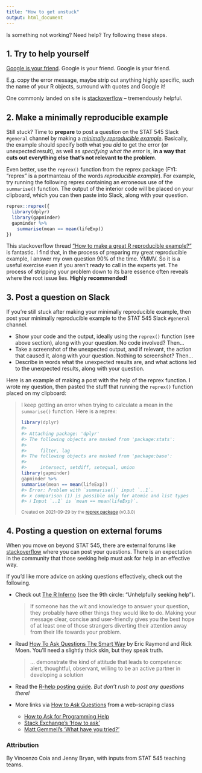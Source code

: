 ```yaml
---
title: "How to get unstuck"
output: html_document
---
```


Is something not working? Need help? Try following these steps.

## 1. Try to help yourself

[Google is your friend](http://xkcd.com/627/). Google is your friend. Google is your friend.
  
E.g. copy the error message, maybe strip out anything highly specific, such the name of your R objects, surround with quotes and Google it!

One commonly landed on site is [stackoverflow](http://stackoverflow.com) -- tremendously helpful.

## 2. Make a minimally reproducible example

Still stuck? Time to **prepare** to post a question on the STAT 545 Slack `#general` channel by making a [_minimally reproducible example_](https://stackoverflow.com/help/minimal-reproducible-example). Basically, the example should specify both what you _did_ to get the error (or unexpected result), as well as _specifying what the error_ is, **in a way that cuts out everything else that's not relevant to the problem**.


Even better, use the `reprex()` function from the reprex package (FYI: "reprex" is a portmanteau of the words _reproducible example_). For example, try running the following reprex containing an erroneous use of the `summarise()` function. The output of the interior code will be placed on your clipboard, which you can then paste into Slack, along with your question. 

``` r
reprex::reprex({
  library(dplyr)
  library(gapminder)
  gapminder %>% 
    summarise(mean == mean(lifeExp))
})
```

This stackoverflow thread ["How to make a great R reproducible example?"](http://stackoverflow.com/questions/5963269/how-to-make-a-great-r-reproducible-example/5963610#5963610) is fantastic. I find that, in the process of preparing my great reproducible example, I answer my own question 90% of the time. YMMV. So it is a useful exercise even if you aren't ready to call in the experts yet. The process of stripping your problem down to its bare essence often reveals where the root issue lies. __Highly recommended!__

## 3. Post a question on Slack

If you're still stuck after making your minimally reproducible example, then post your minimally reproducible example to the STAT 545 Slack `#general` channel. 

- Show your code and the output, ideally using the `reprex()` function (see above section), along with your question. No code involved? Then...
- Take a screenshot of the unexpected output, and if relevant, the action that caused it, along with your question. Nothing to screenshot? Then...
- Describe in words what the unexpected results are, and what actions led to the unexpected results, along with your question.

Here is an example of making a post with the help of the reprex function. I wrote my question, then pasted the stuff that running the `reprex()` function placed on my clipboard:

> I keep getting an error when trying to calculate a mean in the `summarise()` function. Here is a reprex:
> 
> ``` r
library(dplyr)
#> 
#> Attaching package: 'dplyr'
#> The following objects are masked from 'package:stats':
#> 
#>     filter, lag
#> The following objects are masked from 'package:base':
#> 
#>     intersect, setdiff, setequal, union
library(gapminder)
gapminder %>% 
  summarise(mean == mean(lifeExp))
#> Error: Problem with `summarise()` input `..1`.
#> x comparison (1) is possible only for atomic and list types
#> ℹ Input `..1` is `mean == mean(lifeExp)`.
> ```
> 
> <sup>Created on 2021-09-29 by the [reprex package](https://reprex.tidyverse.org) (v0.3.0)</sup>

## 4. Posting a question on external forums

When you move on beyond STAT 545, there are external forums like [stackoverflow](http://stackoverflow.com) where you can post your questions. There is an expectation in the community that those seeking help must ask for help in an effective way. 

If you'd like more advice on asking questions effectively, check out the following. 

* Check out [The R Inferno](http://www.burns-stat.com/documents/books/the-r-inferno/) (see the 9th circle: "Unhelpfully seeking help").
  
  > If someone has the wit and knowledge to answer your question, they probably have other things they would like to do. Making your message clear, concise and user-friendly gives you the best hope of at least one of those strangers diverting their attention away from their life towards your problem.
  
* Read [How To Ask Questions The Smart Way](http://www.catb.org/~esr/faqs/smart-questions.html) by Eric Raymond and Rick Moen. You'll need a slightly thick skin, but they speak truth.
  
  > ... demonstrate the kind of attitude that leads to competence: alert, thoughtful, observant, willing to be an active partner in developing a solution
  
* Read the [R-help posting guide](http://www.r-project.org/posting-guide.html). *But don't rush to post any questions there!*

* More links via [How to Ask Questions](https://github.com/ireapps/scraping-class/blob/master/notes/how-to-ask-questions.md) from a web-scraping class
  
    - [How to Ask for Programming Help](http://codingkilledthecat.wordpress.com/2012/06/26/how-to-ask-for-programming-help/)
    - [Stack Exchange's 'How to ask'](https://codereview.stackexchange.com/help/how-to-ask)
    - [Matt Gemmell's 'What have you tried?'](http://mattgemmell.com/what-have-you-tried/)


### Attribution

By Vincenzo Coia and Jenny Bryan, with inputs from STAT 545 teaching teams. 